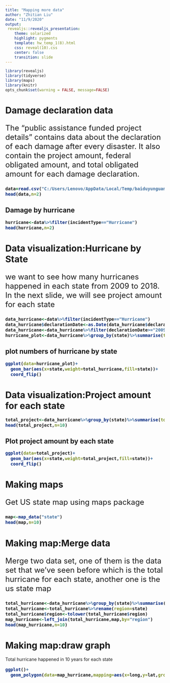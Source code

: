 ---
title: "Mapping more data"
author: "Zhitian Liu"
date: "11/9/2020"
output: 
 revealjs::revealjs_presentation:
    theme: solarized
    highlight: pygments
    template: hw_temp_1(8).html
    css: reveal(10).css
    center: false
    transition: slide
---

```{r echo=FALSE, warning=FALSE, message=FALSE}
library(revealjs)
library(tidyverse)
library(maps)
library(knitr)
opts_chunk$set(warning = FALSE, message=FALSE)
```

# Damage declaration data

<p style="font-size:24px">The "public assistance funded project details" contains data about the declaration of each damage after every disaster. It also contain the project amount, federal obligated amount, and total obligated amount for each damage declaration.</p>

<div style="font-size:12pt; font-weight:bold">

```{r echo=TRUE, warning=FALSE, fig.height=5}
data=read.csv("C:/Users/Lenovo/AppData/Local/Temp/baiduyunguanjia/onlinedit/cache/defb3b5a8a2002b9a8ce4b75e18ae5f2/PublicAssistanceFundedProjectsDetails.csv")
head(data,n=2)
```
</div>

## Damage by hurricane

<div style="font-size:12pt; font-weight:bold">
```{r echo=TRUE, warning=FALSE, fig.height=4.6}
hurricane<-data%>%filter(incidentType=="Hurricane")
head(hurricane,n=2)
```
</div>

# Data visualization:Hurricane by State
<p style="font-size:24px">we want to see how many hurricanes happened in each state from 2009 to 2018. In the next slide, we will see project amount for each state</p>
<div style="font-size:12pt; font-weight:bold">
```{r}
data_hurricane<-data%>%filter(incidentType=="Hurricane")
data_hurricane$declarationDate<-as.Date(data_hurricane$declarationDate)
data_hurricane<-data_hurricane%>%filter(declarationDate>="2009-01-01"&declarationDate<="2018-12-31")
hurricane_plot<-data_hurricane%>%group_by(state)%>%summarise(total_hurricane=n())
```
</div>

## plot numbers of hurricane by state
<div style="font-size:12pt; font-weight:bold">
```{r}
ggplot(data=hurricane_plot)+
  geom_bar(aes(x=state,weight=total_hurricane,fill=state))+
  coord_flip()
```
</div>


# Data visualization:Project amount for each state
<div style="font-size:12pt; font-weight:bold">
```{r}
total_project<-data_hurricane%>%group_by(state)%>%summarise(total_project=sum(projectAmount))
head(total_project,n=10)
```
</div>

## Plot project amount by each state
<div style="font-size:12pt; font-weight:bold">
```{r}
ggplot(data=total_project)+
  geom_bar(aes(x=state,weight=total_project,fill=state))+
  coord_flip()
```


</div>

# Making maps

<p style="font-size:24px">Get US state map using maps package</p>
<div style="font-size:12pt; font-weight:bold">
```{r echo=TRUE, warning=FALSE, fig.height=5}
map<-map_data("state")
head(map,n=10)
```

</div>

# Making map:Merge data
<p style="font-size:24px">Merge two data set, one of them is the data set that we've seen before which is the total hurricane for each state, another one is the us state map</p>
<div style="font-size:12pt; font-weight:bold">
```{r}
total_hurricane<-data_hurricane%>%group_by(state)%>%summarise(total_hurricane=n())
total_hurricane<-total_hurricane%>%rename(region=state)
total_hurricane$region<-tolower(total_hurricane$region)
map_hurricane<-left_join(total_hurricane,map,by="region")
head(map_hurricane,n=10)
```

</div>

# Making map:draw graph
Total hurricane happened in 10 years for each state
<div style="font-size:12pt; font-weight:bold">
```{r}
ggplot()+
  geom_polygon(data=map_hurricane,mapping=aes(x=long,y=lat,group=group,fill=total_hurricane),colour="black")
```
</div>








